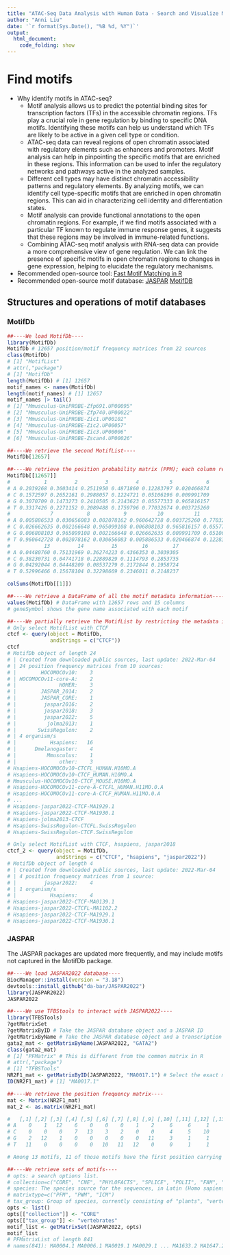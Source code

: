 ```yaml
---
title: "ATAC-Seq Data Analysis with Human Data - Search and Visualize Motifs"
author: "Anni Liu"
date: '`r format(Sys.Date(), "%B %d, %Y")`'
output: 
  html_document:
    code_folding: show
---
```


# Find motifs
* Why identify motifs in ATAC-seq?
  + Motif analysis allows us to predict the potential binding sites for transcription factors (TFs) in the accessible chromatin regions. TFs play a crucial role in gene regulation by binding to specific DNA motifs. Identifying these motifs can help us understand which TFs are likely to be active in a given cell type or condition.
  + ATAC-seq data can reveal regions of open chromatin associated with regulatory elements such as enhancers and promoters. Motif analysis can help in pinpointing the specific motifs that are enriched in these regions. This information can be used to infer the regulatory networks and pathways active in the analyzed samples.
  + Different cell types may have distinct chromatin accessibility patterns and regulatory elements. By analyzing motifs, we can identify cell type-specific motifs that are enriched in open chromatin regions. This can aid in characterizing cell identity and differentiation states.
  + Motif analysis can provide functional annotations to the open chromatin regions. For example, if we find motifs associated with a particular TF known to regulate immune response genes, it suggests that these regions may be involved in immune-related functions.
  + Combining ATAC-seq motif analysis with RNA-seq data can provide a more comprehensive view of gene regulation. We can link the presence of specific motifs in open chromatin regions to changes in gene expression, helping to elucidate the regulatory mechanisms.
* Recommended open-source tool: [Fast Motif Matching in R](https://bioconductor.org/packages/release/bioc/vignettes/motifmatchr/inst/doc/motifmatchr.html)
* Recommended open-source motif database:
[JASPAR](https://jaspar.elixir.no)
[MotifDB](https://bioconductor.org/packages/release/bioc/vignettes/MotifDb/inst/doc/MotifDb.html)

## Structures and operations of motif databases
### MotifDb
```r
##----We load MotifDb----
library(MotifDb)
MotifDb # 12657 position/motif frequency matrices from 22 sources
class(MotifDb)
# [1] "MotifList"
# attr(,"package")
# [1] "MotifDb"
length(MotifDb) # [1] 12657
motif_names <- names(MotifDb)
length(motif_names) # [1] 12657
motif_names |> tail()
# [1] "Mmusculus-UniPROBE-Zfp691.UP00095"
# [2] "Mmusculus-UniPROBE-Zfp740.UP00022"
# [3] "Mmusculus-UniPROBE-Zic1.UP00102"  
# [4] "Mmusculus-UniPROBE-Zic2.UP00057"  
# [5] "Mmusculus-UniPROBE-Zic3.UP00006"  
# [6] "Mmusculus-UniPROBE-Zscan4.UP00026"

##----We retrieve the second MotifList----
MotifDb[12657]

##----We retrieve the position probability matrix (PPM); each column represents the position of a motif----
MotifDb[[12657]]
#           1         2         3         4          5           6
# A 0.2039268 0.3603414 0.2511950 0.4871860 0.12283797 0.020466874
# C 0.1572597 0.2652161 0.2988057 0.1224721 0.05106196 0.009991709
# G 0.3070709 0.1473273 0.2410505 0.2143623 0.05577333 0.965816157
# T 0.3317426 0.2271152 0.2089488 0.1759796 0.77032674 0.003725260
#             7           8           9          10          11         12
# A 0.005886533 0.030656083 0.002078162 0.960642728 0.003725260 0.77032674
# C 0.026662635 0.002166648 0.965099108 0.006808103 0.965816157 0.05577333
# G 0.006808103 0.965099108 0.002166648 0.026662635 0.009991709 0.05106196
# T 0.960642728 0.002078162 0.030656083 0.005886533 0.020466874 0.12283797
#           13         14         15        16        17
# A 0.04480760 0.75131969 0.36274223 0.4366353 0.3039305
# C 0.38230731 0.04741718 0.22889829 0.1114793 0.2853735
# G 0.04292044 0.04448209 0.08537279 0.2172844 0.1958724
# T 0.52996466 0.15678104 0.32298669 0.2346011 0.2148237

colSums(MotifDb[[1]])

##----We retrieve a DataFrame of all the motif metadata information----
values(MotifDb) # DataFrame with 12657 rows and 15 columns
# geneSymbol shows the gene name associated with each motif

##----We partially retrieve the MotifList by restricting the metadata information----
# Only select MotifList with CTCF
ctcf <- query(object = MotifDb, 
              andStrings = c("CTCF"))
ctcf
# MotifDb object of length 24
# | Created from downloaded public sources, last update: 2022-Mar-04
# | 24 position frequency matrices from 10 sources:
# |        HOCOMOCOv10:    3
# | HOCOMOCOv11-core-A:    2
# |              HOMER:    3
# |        JASPAR_2014:    2
# |        JASPAR_CORE:    1
# |         jaspar2016:    2
# |         jaspar2018:    3
# |         jaspar2022:    5
# |          jolma2013:    1
# |       SwissRegulon:    2
# | 4 organism/s
# |           Hsapiens:   16
# |      Dmelanogaster:    4
# |          Mmusculus:    1
# |              other:    3
# Hsapiens-HOCOMOCOv10-CTCFL_HUMAN.H10MO.A 
# Hsapiens-HOCOMOCOv10-CTCF_HUMAN.H10MO.A 
# Mmusculus-HOCOMOCOv10-CTCF_MOUSE.H10MO.A 
# Hsapiens-HOCOMOCOv11-core-A-CTCFL_HUMAN.H11MO.0.A 
# Hsapiens-HOCOMOCOv11-core-A-CTCF_HUMAN.H11MO.0.A 
# ...
# Hsapiens-jaspar2022-CTCF-MA1929.1 
# Hsapiens-jaspar2022-CTCF-MA1930.1 
# Hsapiens-jolma2013-CTCF 
# Hsapiens-SwissRegulon-CTCFL.SwissRegulon 
# Hsapiens-SwissRegulon-CTCF.SwissRegulon 

# Only select MotifList with CTCF, hsapiens, jaspar2018
ctcf_2 <- query(object = MotifDb, 
                andStrings = c("CTCF", "hsapiens", "jaspar2022"))
# MotifDb object of length 4
# | Created from downloaded public sources, last update: 2022-Mar-04
# | 4 position frequency matrices from 1 source:
# |         jaspar2022:    4
# | 1 organism/s
# |           Hsapiens:    4
# Hsapiens-jaspar2022-CTCF-MA0139.1 
# Hsapiens-jaspar2022-CTCFL-MA1102.2 
# Hsapiens-jaspar2022-CTCF-MA1929.1 
# Hsapiens-jaspar2022-CTCF-MA1930.1 
```

### JASPAR
The JASPAR packages are updated more frequently, and may include motifs not captured in the MotifDb package. 
```r
##----We load JASPAR2022 database----
BiocManager::install(version = "3.18")
devtools::install_github("da-bar/JASPAR2022")
library(JASPAR2022)
JASPAR2022

##----We use TFBStools to interact with JASPAR2022----
library(TFBSTools)
?getMatrixSet
?getMatrixByID # Take the JASPAR database object and a JASPAR ID
?getMatrixByName # Take the JASPAR database object and a transcription factor name
gata2_mat <- getMatrixByName(JASPAR2022, "GATA2")
class(gata2_mat)
# [1] "PFMatrix" # This is different from the common matrix in R
# attr(,"package")
# [1] "TFBSTools"
NR2F1_mat <- getMatrixByID(JASPAR2022, "MA0017.1") # Select the exact motif
ID(NR2F1_mat) # [1] "MA0017.1"

##----We retrieve the position frequency matrix----
mat <- Matrix(NR2F1_mat)
mat_2 <- as.matrix(NR2F1_mat)

#   [,1] [,2] [,3] [,4] [,5] [,6] [,7] [,8] [,9] [,10] [,11] [,12] [,13] [,14]
# A    0    1   12    6    0    0    0    1    2     6     6     1     3     0
# C    0    0    0    7   13    3    2    0    0     4     5    10     6     3
# G    2   12    1    0    0    0    0    0   11     3     1     1     0     3
# T   11    0    0    0    0   10   11   12    0     0     1     1     4     7

# Among 13 motifs, 11 of those motifs have the first position carrying T. The probability of T in the first position = 11/13

##----We retrieve sets of motifs----
# opts: a search options list. 
# collection=c("CORE", "CNE", "PHYLOFACTS", "SPLICE", "POLII", "FAM", "PBM", "PBM_HOMEO", "PBM_HLH", "UNVALIDATED")
# species: The species source for the sequences, in Latin (Homo sapiens) or NCBI tax IDs (9606).
# matrixtype=c("PFM", "PWM", "ICM")
# tax_group: Group of species, currently consisting of "plants", "vertebrates", "insects", "urochordat", "nematodes", "fungi".
opts <- list()
opts[["collection"]] <- "CORE"
opts[["tax_group"]] <- "vertebrates"
motif_list <- getMatrixSet(JASPAR2022, opts)
motif_list
# PFMatrixList of length 841
# names(841): MA0004.1 MA0006.1 MA0019.1 MA0029.1 ... MA1633.2 MA1647.2 MA0597.2 MA1540.2
```
